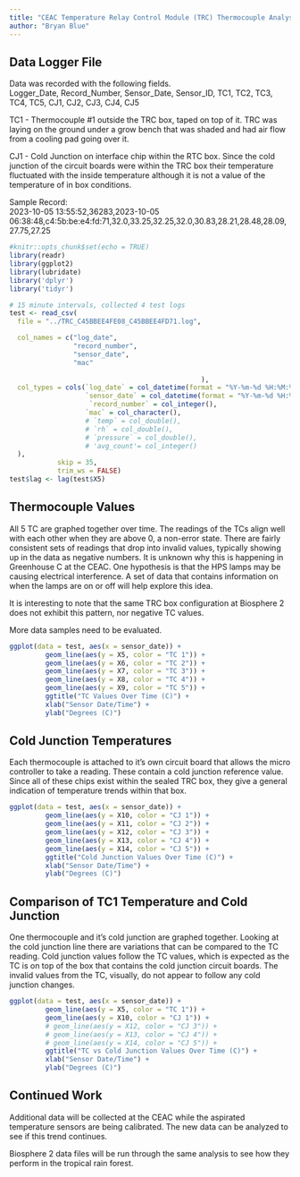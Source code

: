 ```yaml
---
title: "CEAC Temperature Relay Control Module (TRC) Thermocouple Analysis"
author: "Bryan Blue"
---
```


## Data Logger File

Data was recorded with the following fields.\
Logger_Date, Record_Number, Sensor_Date, Sensor_ID, TC1, TC2, TC3, TC4, TC5, CJ1, CJ2, CJ3, CJ4, CJ5

TC1 - Thermocouple #1 outside the TRC box, taped on top of it. TRC was laying on the ground under a grow bench that was shaded and had air flow from a cooling pad going over it.

CJ1 - Cold Junction on interface chip within the RTC box. Since the cold junction of the circuit boards were within the TRC box their temperature fluctuated with the inside temperature although it is not a value of the temperature of in box conditions.

Sample Record:\
2023-10-05 13:55:52,36283,2023-10-05 06:38:48,c4:5b:be:e4:fd:71,32.0,33.25,32.25,32.0,30.83,28.21,28.48,28.09,27.75,27.25

```r
#knitr::opts_chunk$set(echo = TRUE)
library(readr)
library(ggplot2)
library(lubridate)
library('dplyr')
library('tidyr')
```

```r
# 15 minute intervals, collected 4 test logs
test <- read_csv(
  file = "../TRC_C45BBEE4FE08_C45BBEE4FD71.log",

  col_names = c("log_date",
                "record_number",
                "sensor_date",
                "mac"
                
                                                ),
  col_types = cols(`log_date` = col_datetime(format = "%Y-%m-%d %H:%M:%S"),
                   `sensor_date` = col_datetime(format = "%Y-%m-%d %H:%M:%S"),
                    `record_number` = col_integer(),
                   `mac` = col_character(),
                   # `temp` = col_double(),
                   # `rh` = col_double(),
                   # `pressure` = col_double(),
                   # 'avg_count'= col_integer()
  ),
            skip = 35,
            trim_ws = FALSE)
test$lag <- lag(test$X5)

```

## Thermocouple Values

All 5 TC are graphed together over time. The readings of the TCs align well with each other when they are above 0, a non-error state. There are fairly consistent sets of readings that drop into invalid values, typically showing up in the data as negative numbers. It is unknown why this is happening in Greenhouse C at the CEAC. One hypothesis is that the HPS lamps may be causing electrical interference. A set of data that contains information on when the lamps are on or off will help explore this idea.

It is interesting to note that the same TRC box configuration at Biosphere 2 does not exhibit this pattern, nor negative TC values.

More data samples need to be evaluated.

```r

ggplot(data = test, aes(x = sensor_date)) +
         geom_line(aes(y = X5, color = "TC 1")) +
         geom_line(aes(y = X6, color = "TC 2")) +
         geom_line(aes(y = X7, color = "TC 3")) +
         geom_line(aes(y = X8, color = "TC 4")) +
         geom_line(aes(y = X9, color = "TC 5")) +
         ggtitle("TC Values Over Time (C)") +
         xlab("Sensor Date/Time") +
         ylab("Degrees (C)")

```

## Cold Junction Temperatures

Each thermocouple is attached to it's own circuit board that allows the micro controller to take a reading. These contain a cold junction reference value. Since all of these chips exist within the sealed TRC box, they give a general indication of temperature trends within that box.

```r

ggplot(data = test, aes(x = sensor_date)) +
         geom_line(aes(y = X10, color = "CJ 1")) +
         geom_line(aes(y = X11, color = "CJ 2")) +
         geom_line(aes(y = X12, color = "CJ 3")) +
         geom_line(aes(y = X13, color = "CJ 4")) +
         geom_line(aes(y = X14, color = "CJ 5")) +
         ggtitle("Cold Junction Values Over Time (C)") +
         xlab("Sensor Date/Time") +
         ylab("Degrees (C)")

```

## Comparison of TC1 Temperature and Cold Junction

One thermocouple and it's cold junction are graphed together. Looking at the cold junction line there are variations that can be compared to the TC reading. Cold junction values follow the TC values, which is expected as the TC is on top of the box that contains the cold junction circuit boards. The invalid values from the TC, visually, do not appear to follow any cold junction changes.

```r

ggplot(data = test, aes(x = sensor_date)) +
         geom_line(aes(y = X5, color = "TC 1")) +
         geom_line(aes(y = X10, color = "CJ 1")) +
         # geom_line(aes(y = X12, color = "CJ 3")) +
         # geom_line(aes(y = X13, color = "CJ 4")) +
         # geom_line(aes(y = X14, color = "CJ 5")) +
         ggtitle("TC vs Cold Junction Values Over Time (C)") +
         xlab("Sensor Date/Time") +
         ylab("Degrees (C)")
```

## Continued Work

Additional data will be collected at the CEAC while the aspirated temperature sensors are being calibrated. The new data can be analyzed to see if this trend continues.

Biosphere 2 data files will be run through the same analysis to see how they perform in the tropical rain forest.
